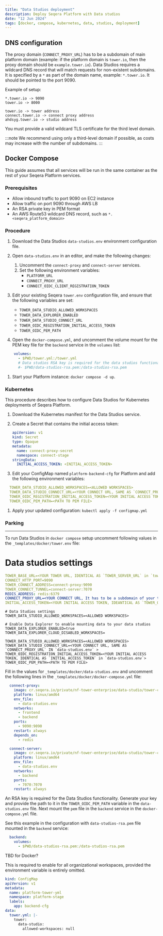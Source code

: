 ```yaml
---
title: "Data Studios deployment"
description: Deploy Seqera Platform with Data studios
date: "12 Jun 2024"
tags: [docker, compose, kubernetes, data, studios, deployment]
---
```


## DNS configuration

The proxy domain (`CONNECT_PROXY_URL`) has to be a subdomain of main platform domain (example: if the platform domain is
`tower.io`, then the proxy domain should be `example.tower.io`).
Data Studios requires a wildcard DNS record that will match requests for non-existent subdomains.
It is specified by a `*` as part of the domain name, example: `*.tower.io`. It should be pointed to the port 9090.

Example of setup:
```
*.tower.io -> 9090
tower.io -> 8000
```

```
tower.io -> tower address
connect.tower.io -> connect proxy address
ahdsyg.tower.io -> studio address
```

You must provide a valid wildcard TLS certificate for the third level domain.

:::note
We recommend using only a third-level domain if possible, as costs may increase with the number of subdomains.
:::

## Docker Compose

This guide assumes that all services will be run in the same container as the rest of your Seqera Platform services.

### Prerequisites

- Allow inbound traffic to port 9090 on EC2 instance
- Allow traffic on port 9090 through AWS LB
- An RSA private key in PEM format
- An AWS Route53 wildcard DNS record, such as `*.<seqera_platform_domain>`

### Procedure

1. Download the Data Studios `data-studios.env` environment configuration file.

1. Open `data-studios.env` in an editor, and make the following changes:
   1. Uncomment the `connect-proxy` and `connect-server` services.
   1. Set the following environment variables:
      - `PLATFORM_URL`
      - `CONNECT_PROXY_URL`
      - `CONNECT_OIDC_CLIENT_REGISTRATION_TOKEN`

1. Edit your existing Seqera `tower.env` configuration file, and ensure that the following variables are set:

   - `TOWER_DATA_STUDIO_ALLOWED_WORKSPACES`
   - `TOWER_DATA_EXPLORER_ENABLED`
   - `TOWER_DATA_STUDIO_CONNECT_URL`
   - `TOWER_OIDC_REGISTRATION_INITIAL_ACCESS_TOKEN`
   - `TOWER_OIDC_PEM_PATH`

1. Open the `docker-compose.yml`, and uncomment the volume mount for the PEM key file for the `backend` service in the `volumes` list:

  ```yaml
      volumes:
        - $PWD/tower.yml:/tower.yml
        # Data studios RSA key is required for the data studios functionality. Uncomment the line below to mount the key.
        #- $PWD/data-studios-rsa.pem:/data-studios-rsa.pem
  ```

1. Start your Platform instance: `docker compose -d up`.

### Kubernetes

This procedure describes how to configure Data Studios for Kubernetes deployments of Seqera Platform.

1. Download the Kubernetes manifest for the Data Studios service.

1. Create a Secret that contains the initial access token:

    ```yaml
    apiVersion: v1
    kind: Secret
    type: Opaque
    metadata:
      name: connect-proxy-secret
      namespace: connect-stage
    stringData:
      INITIAL_ACCESS_TOKEN: <INITIAL_ACCESS_TOKEN>
    ```

1. Edit your ConfigMap named `platform-backend-cfg` for Platform and add the following environment variables:

  ```yaml
    TOWER_DATA_STUDIO_ALLOWED_WORKSPACES=<ALLOWED WORKSPACES>
    TOWER_DATA_STUDIO_CONNECT_URL=<YOUR CONNECT URL, SAME AS `CONNECT_PROXY_URL` IN `data-studios.env`>
    TOWER_OIDC_REGISTRATION_INITIAL_ACCESS_TOKEN=<YOUR INITIAL ACCESS TOKEN, IDENTICAL AS `INITIAL_ACCESS_TOKEN` in `data-studios.env`>
    TOWER_OIDC_PEM_PATH=<PATH TO PEM FILE>
  ```

1. Apply your updated configuration: `kubectl apply -f configmap.yml`

### Parking

---

To run Data Studios in `docker compose` setup uncomment following values in the `_templates/docker/tower.env` file:

# Data studios settings
```yaml
TOWER_BASE_URL=<YOUR TOWER URL, IDENTICAL AS `TOWER_SERVER_URL` in `tower.env`>
CONNECT_HTTP_PORT=9090
TOWER_CONNECT_ADDRESS=connect-proxy:9090
TOWER_CONNECT_TUNNEL=connect-server:7070
REDIS_ADDRESS: redis:6379
CONNECT_PROXY_URL=<YOUR CONNECT URL, It has to be a subdomain of your tower domain, example: https://connect.tower.io >
INITIAL_ACCESS_TOKEN=<YOUR INITIAL ACCESS TOKEN, IDEANTICAL AS `TOWER_OIDC_REGISTRATION_INITIAL_ACCESS_TOKEN` in `tower.env`>
```

```dotenv
# Data Studios settings
TOWER_DATA_STUDIO_ALLOWED_WORKSPACES=<ALLOWED WORKSPACES>

# Enable Data Explorer to enable mounting data to your data studios
TOWER_DATA_EXPLORER_ENABLED=true
TOWER_DATA_EXPLORER_CLOUD_DISABLED_WORKSPACES=

TOWER_DATA_STUDIO_ALLOWED_WORKSPACES=<ALLOWED WORKSPACES>
TOWER_DATA_STUDIO_CONNECT_URL=<YOUR CONNECT URL, SAME AS `CONNECT_PROXY_URL` IN `data-studios.env` >
TOWER_OIDC_REGISTRATION_INITIAL_ACCESS_TOKEN=<YOUR INITIAL ACCESS TOKEN, IDENTICAL AS `INITIAL_ACCESS_TOKEN` in `data-studios.env`>
TOWER_OIDC_PEM_PATH=<PATH TO PEM FILE>
```

Fill in the values for `_templates/docker/data-studios.env` and uncomment the following lines in the `_templates/docker/docker-compose.yml` file:

```yaml
  connect-proxy:
    image: cr.seqera.io/private/nf-tower-enterprise/data-studio/tower-connect-proxy:0.6.14
    platform: linux/amd64
    env_file:
      - data-studios.env
    networks:
      - frontend
      - backend
    ports:
      - 9090:9090
    restart: always
    depends_on:
      - redis

  connect-server:
    image: cr.seqera.io/private/nf-tower-enterprise/data-studio/tower-connect-server:v0.6.14
    platform: linux/amd64
    env_file:
      - data-studios.env
    networks:
      - backend
    ports:
      - 7070:7070
    restart: always
```

An RSA key is required for the Data Studios functionality. Generate your key and provide the path to it in the
`TOWER_OIDC_PEM_PATH` variable in the `data-studios.env` file. Next mount the `pem` file in the `backend` service in the `docker-compose.yml` file.

See this example in the configuration with `data-studios-rsa.pem` file mounted in the `backend` service:
```yaml
  backend:
    volumes:
      - $PWD/data-studios-rsa.pem:/data-studios-rsa.pem
```


TBD for Docker?

This is required to enable for all organizational workspaces, provided the environment variable is entirely omitted.

```yaml
kind: ConfigMap
apiVersion: v1
metadata:
  name: platform-tower-yml
  namespace: platform-stage
  labels:
    app: backend-cfg
data:
  tower.yml: |-
    tower:
      data-studio:
        allowed-workspaces: null
```

